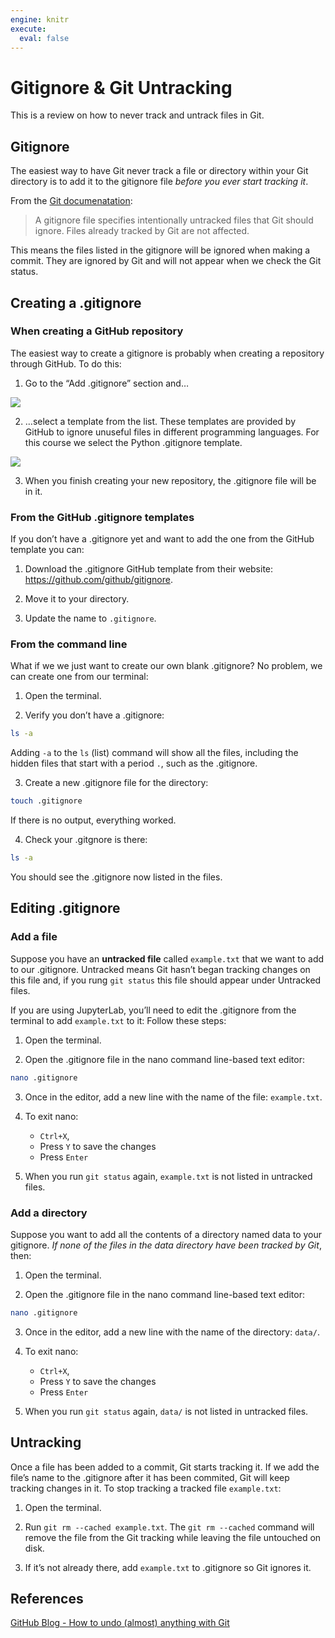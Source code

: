 ```yaml
---
engine: knitr
execute:
  eval: false
---
```


# Gitignore & Git Untracking

This is a review on how to never track and untrack files in Git.

## Gitignore
The easiest way to have Git never track a file or directory within your Git directory is to add it to the gitignore file *before you ever start tracking it*. 

From the [Git documenatation](https://git-scm.com/docs/gitignore):

>A gitignore file specifies intentionally untracked files that Git should ignore. Files already tracked by Git are not affected.

This means the files listed in the gitignore will be ignored when making a commit. They are ignored by Git and will not appear when we check the Git status. 


## Creating a .gitignore

### When creating a GitHub repository
The easiest way to create a gitignore is probably when creating a repository through GitHub. 
To do this:

1. Go to the "Add .gitignore" section and...

![](/images/git/add-gitignore.png)

2. ...select a template from the list. These templates are provided by GitHub to ignore unuseful files in different programming languages. For this course we select the Python .gitignore template. 

![](/images/git/select-gitignore-template.png)

3. When you finish creating your new repository, the .gitignore file will be in it. 

### From the GitHub .gitignore templates

If you don't have a .gitignore yet and want to add the one from the GitHub template you can:

1. Download the .gitignore GitHub template from their website: [https://github.com/github/gitignore](https://github.com/github/gitignore).

2. Move it to your directory.

3. Update the name to `.gitignore`. 

### From the command line 
What if we we just want to create our own blank .gitignore? 
No problem, we can create one from our terminal:

1. Open the terminal.

2. Verify you don't have a .gitignore:
```bash
ls -a
```

Adding `-a` to the `ls` (list) command will show all the files, including the hidden files that start with a period `.`, such as the .gitignore. 

3. Create a new .gitignore file for the directory:

```bash
touch .gitignore
```

If there is no output, everything worked. 

4. Check your .gitgnore is there:
```bash
ls -a
```

You should see the .gitignore now listed in the files. 


## Editing .gitignore

### Add a file
Suppose you have an **untracked file** called `example.txt` that we want to add to our .gitignore. 
Untracked means Git hasn't began tracking changes on this file and, if you rung `git status` this file should appear under Untracked files. 

If you are using JupyterLab, you'll need to edit the .gitignore from the terminal to add `example.txt` to it:
Follow these steps:

1. Open the terminal.

2. Open the .gitignore file in the nano command line-based text editor:

```bash
nano .gitignore
```

3. Once in the editor, add a new line with the name of the file: `example.txt`. 

4. To exit nano: 
    - `Ctrl+X`, 
    - Press `Y` to save the changes
    - Press `Enter` 

5. When you run `git status` again, `example.txt` is not listed in untracked files. 

### Add a directory
Suppose you want to add all the contents of a directory named data to your gitignore. 
*If none of the files in the data directory have been tracked by Git*, then:

1. Open the terminal. 

2. Open the .gitignore file in the nano command line-based text editor:

```bash
nano .gitignore
```

3. Once in the editor, add a new line with the name of the directory: `data/`. 

4. To exit nano: 
    - `Ctrl+X`, 
    - Press `Y` to save the changes
    - Press `Enter` 

5. When you run `git status` again, `data/` is not listed in untracked files. 

## Untracking
Once a file has been added to a commit, Git starts tracking it. 
If we add the file's name to the .gitignore after it has been commited, Git will keep tracking changes in it. 
To stop tracking a tracked file `example.txt`:

1. Open the terminal.

2. Run `git rm --cached example.txt`. 
The `git rm --cached` command will remove the file from the Git tracking while leaving the file untouched on disk. 

3. If it's not already there, add `example.txt` to .gitignore so Git ignores it. 

## References
[GitHub Blog - How to undo (almost) anything with Git](https://github.blog/2015-06-08-how-to-undo-almost-anything-with-git/)
